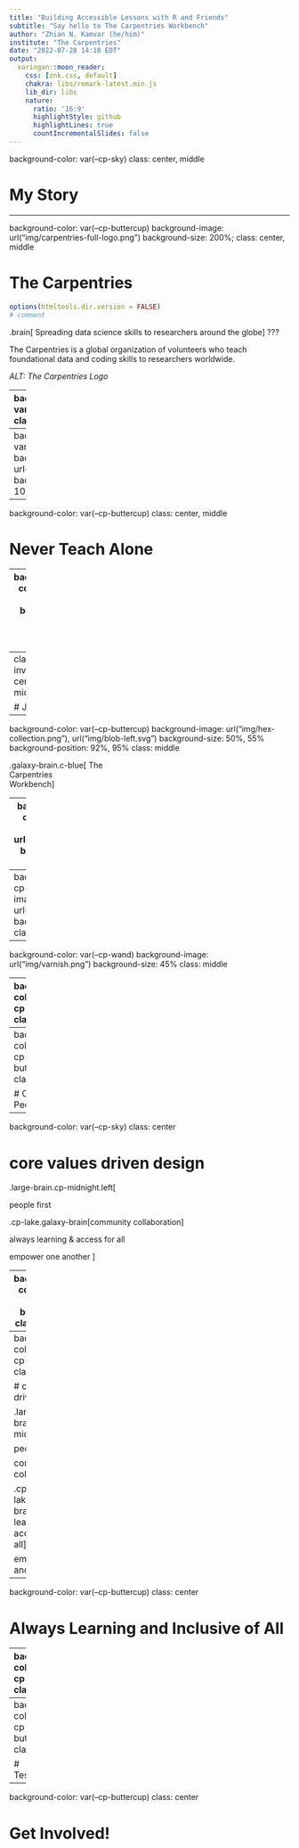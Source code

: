```yaml
---
title: "Building Accessible Lessons with R and Friends"
subtitle: "Say hello to The Carpentries Workbench"
author: "Zhian N. Kamvar (he/him)"
institute: "The Carpentries"
date: "2022-07-28 14:10 EDT"
output:
  xaringan::moon_reader:
    css: [znk.css, default]
    chakra: libs/remark-latest.min.js
    lib_dir: libs
    nature:
      ratio: '16:9'
      highlightStyle: github
      highlightLines: true
      countIncrementalSlides: false
---
```


background-color: var(--cp-sky)
class: center, middle

# My Story

---


background-color: var(--cp-buttercup)
background-image: url("img/carpentries-full-logo.png")
background-size: 200%;
class: center, middle

# The Carpentries

```r
options(htmltools.dir.version = FALSE)
# comment
```

.brain[
Spreading data science skills to researchers around the globe
]
???

The Carpentries is a global organization of volunteers who teach
foundational data and coding skills to researchers worldwide. 

*ALT: The Carpentries Logo*

---
background-color: var(--cp-buttercup)
class:center,middle

.pull-left[
.large-brain[.c-blue[&emsp;**We...**]]  
.brain[
  Act Openly     
  Empower One Another    
  .c-red[**Value All Contributions**]
]
]

.pull-right[
.large-brain[.c-blue[&emsp;**We are...**]]    
.brain[
Always Learning    
.c-red[**Inclusive of All**]    
]]

.center[
.large-brain[.c-blue[&emsp;**We champion...**]]   
.brain[
.c-red[**People First**]    
Access for All    
Community Collaboration    
Strength Through Diversity
]]

???

What makes us stand out is not the fact that we use evidence-based practices in
teaching, it's that we align all of our decisions with our core values: we put
people first and we value all contributions.


---
background-color: var(--cp-buttercup)
background-image: url("img/map.svg")
background-size: 100%

---
background-color: var(--cp-buttercup)
class: center, middle

# Never Teach Alone

---
background-color: var(--cp-buttercup)
class: center, middle

# Open Source Materials

---
class: inverse, center, middle

# Jekyll


---
background-color: var(--cp-buttercup)
background-image: url("img/hex-collection.png"), url("img/blob-left.svg")
background-size: 50%, 55%
background-position: 92%, 95%
class: middle

.galaxy-brain.c-blue[
The    
Carpentries    
Workbench
]

---
background-color: var(--cp-sky)
background-image: url("img/sandpaper.png")
background-size: 45%
class: middle


---
background-color: var(--cp-dawn)
background-image: url("img/pegboard.png")
background-size: 45%
class: middle


---
background-color: var(--cp-wand)
background-image: url("img/varnish.png")
background-size: 45%
class: middle



---
background-color: var(--cp-sky)
class: center

# core values driven design

.large-brain.cp-midnight.left[

.cp-lake.galaxy-brain[people first]


community collaboration


always learning & access for all


empower one another
]

---
background-color: var(--cp-buttercup)
class: center

# Champion People First

---
background-color: var(--cp-sky)
class: center

# core values driven design

.large-brain.cp-midnight.left[

people first

.cp-lake.galaxy-brain[community collaboration]

always learning & access for all

empower one another
]


---
background-color: var(--cp-buttercup)
class: center

# Champion Community Collaboration


---
background-color: var(--cp-sky)
class: center

# core values driven design

.large-brain.cp-midnight.left[

people first

community collaboration

.cp-lake.galaxy-brain[always learning & access for all]

empower one another
]

---
background-color: var(--cp-buttercup)
class: center

# Always Learning and Inclusive of All


---
background-color: var(--cp-sky)
class: center

# core values driven design

.large-brain.cp-midnight.left[

people first

community collaboration

always learning & access for all

.cp-lake.galaxy-brain[empower one another]
]



---
background-color: var(--cp-buttercup)
class: center

# Testimonials

---
background-color: var(--cp-buttercup)
class: center

# Get Involved!




